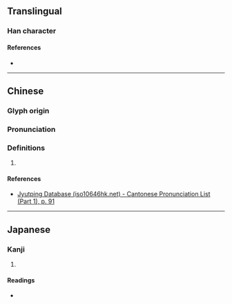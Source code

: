 {{character info/new}}
==Translingual==

===Han character===
{{Han char|rn=37|rad=大|as=06|sn=9|four=|canj=KYVO,XKYVO|ids=⿱大亥}}

====References====
* {{Han ref|kx=0251.220|dkj=05918|dj=0513.020|hdz=10540.050|uh=5952|ud=22866}}

----

==Chinese==
{{zh-forms}}

===Glyph origin===
{{Han etym}}

===Pronunciation===
{{zh-pron
|m=kāi
|c=hoi1
|mc=y
|oc=y
|cat=
}}

===Definitions===
{{zh-hanzi}}

# {{rfdef|zh}}

====References====
* [http://www.iso10646hk.net/jp/document/download.jsp Jyutping Database (iso10646hk.net) - Cantonese Pronunciation List (Part 1), p. 91]

----

==Japanese==

===Kanji===
{{ja-kanji|grade=|rs=大06}}

# {{rfdef|ja|sort=大06}}

====Readings====
* {{ja-readings|on=[[かい]] (kai), [[ほう]] (hō), [[ぶ]] (bu)|kun=[[たてまつうる]] (tatematsuuru), [[まつる]] (matsuru)}}